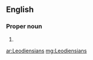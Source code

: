 ==English==

===Proper noun===
{{head|en|noun plural form|head=Leodensians}}

# {{plural of|Leodensian|lang=en}}

[[ar:Leodiensians]]
[[mg:Leodiensians]]